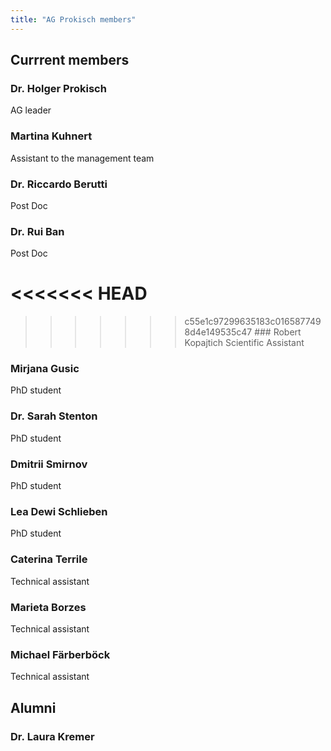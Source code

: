 ```yaml
---
title: "AG Prokisch members"
---
```


## Currrent members

### Dr. Holger Prokisch
AG leader

### Martina Kuhnert
Assistant to the management team

### Dr. Riccardo Berutti
Post Doc

### Dr. Rui Ban
Post Doc


<<<<<<< HEAD
=======

>>>>>>> c55e1c97299635183c0165877498d4e149535c47
### Robert Kopajtich
Scientific Assistant

### Mirjana Gusic
PhD student

### Dr. Sarah Stenton
PhD student

### Dmitrii Smirnov
PhD student

### Lea Dewi Schlieben
PhD student

### Caterina Terrile
Technical assistant

### Marieta Borzes
Technical assistant

### Michael Färberböck
Technical assistant


## Alumni

### Dr. Laura Kremer
